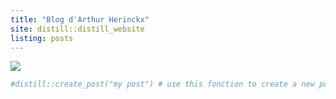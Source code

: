```yaml
---
title: "Blog d'Arthur Herinckx"
site: distill::distill_website
listing: posts
---
```



![](images/Biomemitisme_3.JPG)
```r

#distill::create_post("my post") # use this fonction to create a new post

```


